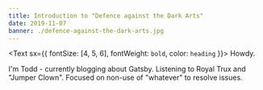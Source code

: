 ---
title: Introduction to "Defence against the Dark Arts"
date: 2019-11-07
banner: ./defence-against-the-dark-arts.jpg
---

<Text sx={{ fontSize: [4, 5, 6], fontWeight: `bold`, color: `heading` }}>
  Howdy.
</Text>

I'm Todd - currently blogging about Gatsby. Listening to Royal Trux and "Jumper Clown". Focused on non-use of "whatever" to resolve issues.
